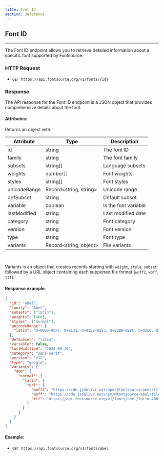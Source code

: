```yaml
---
title: Font ID
section: Reference
---
```


## Font ID

---

The Font ID endpoint allows you to retrieve detailed information about a specific font supported by Fontsource.

### HTTP Request

- `GET https://api.fontsource.org/v1/fonts/{id}`

### Response

The API response for the Font ID endpoint is a JSON object that provides comprehensive details about the font.

#### Attributes:

Returns an object with:

| Attribute    | Type                         | Description          |
| ------------ | ---------------------------- | -------------------- |
| id           | string                       | The font ID          |
| family       | string                       | The font family      |
| subsets      | string[]                     | Language subsets     |
| weights      | number[]                     | Font weights         |
| styles       | string[]                     | Font styles          |
| unicodeRange | Record&lt;string, string&gt; | Unicode range        |
| defSubset    | string                       | Default subset       |
| variable     | boolean                      | Is the font variable |
| lastModified | string                       | Last modified date   |
| category     | string                       | Font category        |
| version      | string                       | Font version         |
| type         | string                       | Font type            |
| variants     | Record&lt;string, object&gt; | File variants        |

<br />

Variants is an object that creates records starting with `weight`, `style`, `subset` followed by a URL object containing each supported file format (`woff2`, `woff`, `ttf`).

#### Response example:

```json
{
  "id": "abel",
  "family": "Abel",
  "subsets": ["latin"],
  "weights": [400],
  "styles": ["normal"],
  "unicodeRange": {
    "latin": "U+0000-00FF, U+0131, U+0152-0153, U+02BB-02BC, U+02C6, U+02DA, U+02DC, U+2000-206F, U+2074, U+20AC, U+2122, U+2191, U+2193, U+2212, U+2215, U+FEFF, U+FFFD"
  },
  "defSubset": "latin",
  "variable": false,
  "lastModified": "2020-09-10",
  "category": "sans-serif",
  "version": "v12",
  "type": "google",
  "variants": {
    "400": {
      "normal": {
        "latin": {
          "url": {
            "woff2": "https://cdn.jsdelivr.net/npm/@fontsource/abel/files/abel-latin-400-normal.woff2",
            "woff": "https://cdn.jsdelivr.net/npm/@fontsource/abel/files/abel-latin-400-normal.woff",
            "ttf": "https://api.fontsource.org/v1/fonts/abel/latin-400-normal.ttf"
          }
        }
      }
    }
  }
}
```
#### Example:

- `GET https://api.fontsource.org/v1/fonts/abel`
